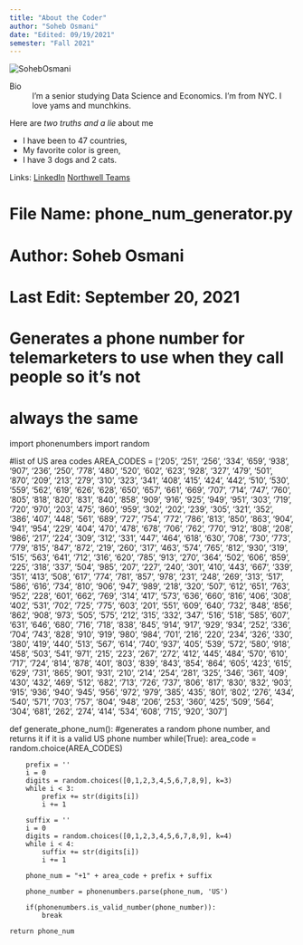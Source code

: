 ```yaml
---
title: "About the Coder"
author: "Soheb Osmani"
date: "Edited: 09/19/2021"
semester: "Fall 2021"
---
```


![](https://predictivemedicine.northwell.edu/app/uploads/2021/04/osmani_headshot.jpg "SohebOsmani")

Bio
:  I'm a senior studying Data Science and Economics. I'm from NYC. I love yams and munchkins. 

Here are *two truths and a lie* about me

- I have been to 47 countries,
- My favorite color is green,
- I have 3 dogs and 2 cats.

Links:
[LinkedIn](https://www.linkedin.com/in/sohebosmani/ )
[Northwell Teams](https://predictivemedicine.northwell.edu/about/team/)


#############################################################################################
# File Name: phone_num_generator.py                                                         #
#                                                                                           #
#                                                                                           #
# Author: Soheb Osmani                                                                      #
# Last Edit: September 20, 2021                                                             #
#                                                                                           #
# Generates a phone number for telemarketers to use when they call people so it's not       #
# always the same                                                                           #
#############################################################################################

import phonenumbers
import random

#list of US area codes 
AREA_CODES = ['205', '251', '256', '334', '659', '938', '907', '236', '250', '778', '480', '520', 
'602', '623', '928', '327', '479', '501', '870', '209', '213', '279', '310', '323', '341', '408', 
'415', '424', '442', '510', '530', '559', '562', '619', '626', '628', '650', '657', '661', '669', 
'707', '714', '747', '760', '805', '818', '820', '831', '840', '858', '909', '916', '925', '949', 
'951', '303', '719', '720', '970', '203', '475', '860', '959', '302', '202', '239', '305', '321', 
'352', '386', '407', '448', '561', '689', '727', '754', '772', '786', '813', '850', '863', '904', 
'941', '954', '229', '404', '470', '478', '678', '706', '762', '770', '912', '808', '208', '986', 
'217', '224', '309', '312', '331', '447', '464', '618', '630', '708', '730', '773', '779', '815', 
'847', '872', '219', '260', '317', '463', '574', '765', '812', '930', '319', '515', '563', '641', 
'712', '316', '620', '785', '913', '270', '364', '502', '606', '859', '225', '318', '337', '504', 
'985', '207', '227', '240', '301', '410', '443', '667', '339', '351', '413', '508', '617', '774',
'781', '857', '978', '231', '248', '269', '313', '517', '586', '616', '734', '810', '906', '947',
'989', '218', '320', '507', '612', '651', '763', '952', '228', '601', '662', '769', '314', '417', 
'573', '636', '660', '816', '406', '308', '402', '531', '702', '725', '775', '603', '201', '551', 
'609', '640', '732', '848', '856', '862', '908', '973', '505', '575', '212', '315', '332', '347', 
'516', '518', '585', '607', '631', '646', '680', '716', '718', '838', '845', '914', '917', '929', 
'934', '252', '336', '704', '743', '828', '910', '919', '980', '984', '701', '216', '220', '234', 
'326', '330', '380', '419', '440', '513', '567', '614', '740', '937', '405', '539', '572', '580', 
'918', '458', '503', '541', '971', '215', '223', '267', '272', '412', '445', '484', '570', '610', 
'717', '724', '814', '878', '401', '803', '839', '843', '854', '864', '605', '423', '615', '629', 
'731', '865', '901', '931', '210', '214', '254', '281', '325', '346', '361', '409', '430', '432', 
'469', '512', '682', '713', '726', '737', '806', '817', '830', '832', '903', '915', '936', '940', 
'945', '956', '972', '979', '385', '435', '801', '802', '276', '434', '540', '571', '703', '757', 
'804', '948', '206', '253', '360', '425', '509', '564', '304', '681', '262', '274', '414', '534', 
'608', '715', '920', '307']

def generate_phone_num():
    #generates a random phone number, and returns it if it is a valid US phone number
    while(True): 
        area_code = random.choice(AREA_CODES)
        
        prefix = ''  
        i = 0
        digits = random.choices([0,1,2,3,4,5,6,7,8,9], k=3) 
        while i < 3: 
            prefix += str(digits[i]) 
            i += 1

        suffix = ''  
        i = 0
        digits = random.choices([0,1,2,3,4,5,6,7,8,9], k=4) 
        while i < 4: 
            suffix += str(digits[i]) 
            i += 1

        phone_num = "+1" + area_code + prefix + suffix

        phone_number = phonenumbers.parse(phone_num, 'US')

        if(phonenumbers.is_valid_number(phone_number)):
            break

    return phone_num
